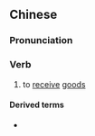 {{also|收货}}
==Chinese==
{{zh-forms|s=收货}}

===Pronunciation===
{{zh-pron
|m=shōuhuò
|c=sau1 fo3
|cat=v
}}

===Verb===
{{zh-verb}}

# to [[receive]] [[goods]]

====Derived terms====
* {{zh-l|收貨人}}